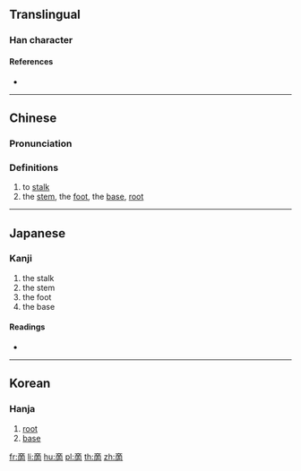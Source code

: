 ==Translingual==

===Han character===
{{Han char|rn=30|rad=口|as=08|sn=11|four=|canj=XYCBR,YCBR|ids=⿱⿱亠丷⿵冂古}}

====References====
* {{Han ref|kx=0195.010|dkj=03804|dj=0416.010|hdz=10288.050|uh=5547|ud=21831}}

----

==Chinese==
{{zh-forms}}

===Pronunciation===
{{zh-pron
|m=dì
|c=dik1
|mc=y
|oc=y
|ma=
|cat=v,n
}}

===Definitions===
# to [[stalk]]
# the [[stem]], the [[foot]], the [[base]], [[root]]

----

==Japanese==

===Kanji===
{{ja-kanji|grade=|rs=口08}}

# the stalk
# the stem
# the foot
# the base

====Readings====
* {{ja-readings|on=[[てき]] (teki), [[ちゃく]] (chaku), [[せき]] (seki)|kun=[[もと]] (moto), [[ねもと]] (nemoto), [[やわらぐ]] (yawaragu)}}

----

==Korean==

===Hanja===
{{ko-hanja|hangeul=적|rv=jeok|mr=chŏk}}

# [[root]]
# [[base]]

[[fr:啇]]
[[li:啇]]
[[hu:啇]]
[[pl:啇]]
[[th:啇]]
[[zh:啇]]